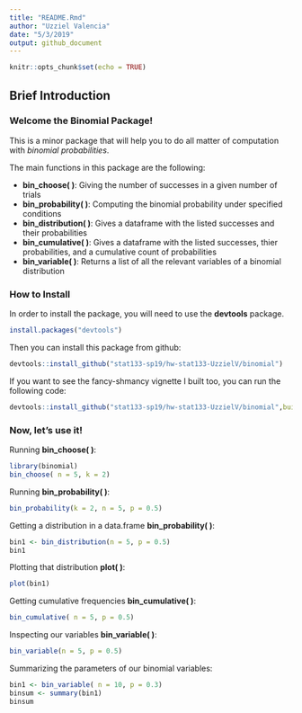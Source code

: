 ```yaml
---
title: "README.Rmd"
author: "Uzziel Valencia"
date: "5/3/2019"
output: github_document
---
```


```r
knitr::opts_chunk$set(echo = TRUE)
```


## Brief Introduction

\n

### Welcome the Binomial Package!

This is a minor package that will help you to do all matter of computation with *binomial probabilities*.


The main functions in this package are the following:

* **bin_choose( )**: Giving the number of successes in a given number of trials
* **bin_probability( )**: Computing the binomial probability under specified conditions
* **bin_distribution( )**: Gives a dataframe with the listed successes and their probabilities
* **bin_cumulative( )**: Gives a dataframe with the listed successes, thier probabilities, and a cumulative count of probabilities
* **bin_variable( )**: Returns a list of all the relevant variables of a binomial distribution

### How to Install

In order to install the package, you will need to use the **devtools** package.

```r
install.packages("devtools") 
```

Then you can install this package from github:

```r
devtools::install_github("stat133-sp19/hw-stat133-UzzielV/binomial")
```

If you want to see the fancy-shmancy vignette I built too, you can run the following code:

```r
devtools::install_github("stat133-sp19/hw-stat133-UzzielV/binomial",build_vignettes = TRUE)
```

### Now, let's use it!

Running **bin_choose( )**:

```r
library(binomial)
bin_choose( n = 5, k = 2)
```

Running **bin_probability( )**:

```r
bin_probability(k = 2, n = 5, p = 0.5)
```

Getting a distribution in a data.frame **bin_probability( )**:

```r
bin1 <- bin_distribution(n = 5, p = 0.5)
bin1
```

Plotting that distribution **plot( )**:

```r
plot(bin1)
```

Getting cumulative frequencies **bin_cumulative( )**:

```r
bin_cumulative( n = 5, p = 0.5)
```

Inspecting our variables  **bin_variable( )**:

```r
bin_variable(n = 5, p = 0.5)
```

Summarizing the parameters of our binomial variables:

```r
bin1 <- bin_variable( n = 10, p = 0.3)
binsum <- summary(bin1)
binsum
```
